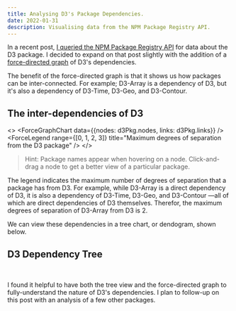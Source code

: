 ```yaml
---
title: Analysing D3's Package Dependencies.
date: 2022-01-31
description: Visualising data from the NPM Package Registry API.
---
```



In a recent post, [I queried the NPM Package Registry API](../async-recursion) for data about the D3 package.
I decided to expand on that post slightly with the addition of a [force-directed graph](https://registry.npmjs.org/react/latest) of D3's dependencies.

The benefit of the force-directed graph is that it shows us how packages can be inter-connected.
For example; D3-Array is a dependency of D3, but it's also a dependency of D3-Time, D3-Geo, and D3-Contour.

## The inter-dependencies of D3

<>
  <ForceGraphChart data={{nodes: d3Pkg.nodes, links: d3Pkg.links}} />
  <ForceLegend range={[0, 1, 2, 3]} title="Maximum degrees of separation from the D3 package" />
</>

> Hint: Package names appear when hovering on a node.
> Click-and-drag a node to get a better view of a particular package.

The legend indicates the maximum number of degrees of separation that a package has from D3.
For example, while D3-Array is a direct dependency of D3, it is also a dependency of D3-Time, D3-Geo, and D3-Contour —all of which are direct dependencies of D3 themselves.
Therefor, the maximum degrees of separation of D3-Array from D3 is 2. 

We can view these dependencies in a tree chart, or dendogram, shown below. 

## D3 Dependency Tree

<br/>

<TreeChart data={d3Pkg.tree} />

I found it helpful to have both the tree view and the force-directed graph to fully-understand the nature of D3's dependencies.
I plan to follow-up on this post with an analysis of a few other packages.
